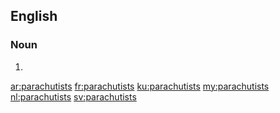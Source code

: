 ==English==

===Noun===
{{head|en|plural}}

# {{plural of|parachutist|lang=en}}

[[ar:parachutists]]
[[fr:parachutists]]
[[ku:parachutists]]
[[my:parachutists]]
[[nl:parachutists]]
[[sv:parachutists]]
